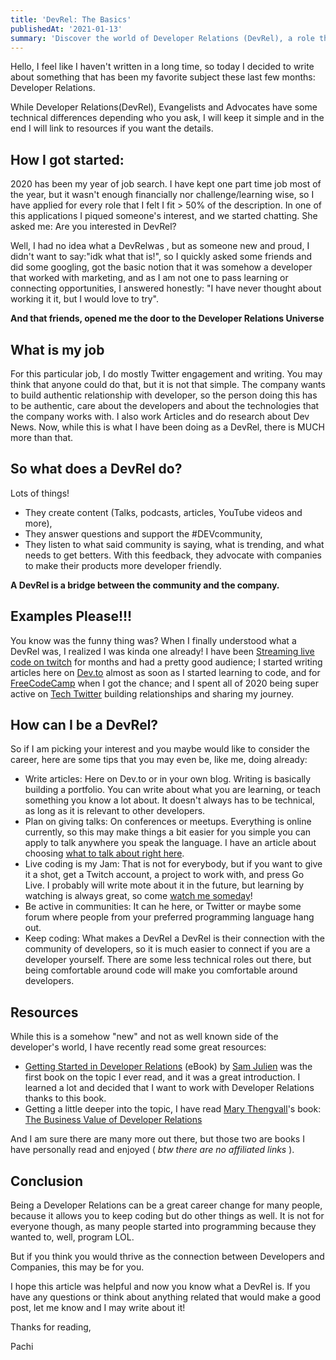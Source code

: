 ```yaml
---
title: 'DevRel: The Basics'
publishedAt: '2021-01-13'
summary: 'Discover the world of Developer Relations (DevRel), a role that bridges developers and companies. Learn how DevRel professionals create content, engage with the community, and advocate for better developer experiences.'
---
```


Hello,
I feel like I haven't written in a long time, so today I decided to write about something that has been my favorite subject these last few months: Developer Relations.

While Developer Relations(DevRel), Evangelists and Advocates have some technical differences depending who you ask, I will keep it simple and in the end I will link to resources if you want the details.

## How I got started:
2020 has been my year of job search. I have  kept one part time job most of the year, but it wasn't enough financially nor challenge/learning wise, so I have applied for every role that I felt I fit > 50%  of the description.
In one of this applications I piqued someone's interest, and we started chatting. She asked me: Are you interested in DevRel?

Well, I had no idea what a DevRelwas , but as someone new and proud, I didn't want to say:"idk what that is!", so I quickly asked some friends and did some googling, got the basic notion that it was somehow a developer that worked with marketing, and as I am not one to pass learning or connecting opportunities, I answered honestly: "I have never thought about working it it, but I would love to try".

**And that friends, opened me the door to the Developer Relations Universe**

## What is my job
For this particular job, I do mostly Twitter engagement and writing. You may think that anyone could do that, but it is not that simple.
The company wants to build authentic relationship with developer, so the person doing this has to be authentic, care about the developers and about the technologies that the company works with.
I also work Articles and do research about Dev News.
Now, while this is what I have been doing as a DevRel, there is MUCH more than that.

## So what does a DevRel do?
Lots of things!
- They create content (Talks, podcasts, articles, YouTube videos and more),
- They answer questions and support the #DEVcommunity,
- They listen to what said community is saying, what is trending, and what needs to get betters. With this feedback, they advocate with companies to make their products more developer friendly.

**A DevRel is a bridge between the community and the company.** 

## Examples Please!!!
You know was the funny thing was? When I finally understood what a DevRel was, I realized I was kinda one already! 
I have been [Streaming live code on twitch](https://www.twitch.tv/pachicodes) for months and had a pretty good audience; I started writing articles here on [Dev.to](https://dev.to/pachicodes) almost as soon as I started learning to code, and for [FreeCodeCamp](https://www.freecodecamp.org/news/the-secret-to-perseverance-and-success/) when I got the chance; 
and I spent all of 2020 being super active on [Tech Twitter](https://twitter.com/pachicodes) building relationships and sharing my journey.

## How can I be a DevRel?
So if I am picking your interest and you maybe would like to consider the career, here are some tips that you may even be, like me, doing already:

- Write articles: Here on Dev.to or in your own blog. Writing is basically building a portfolio. You can write about what you are learning, or teach something you know a lot about. It doesn't always has to be technical, as long as it is relevant to other developers.
- Plan on giving talks: On conferences or meetups. Everything is online currently, so this may make things a bit easier for you simple you can apply to talk anywhere you speak the language. I have an article about choosing [what to talk about right here](https://dev.to/pachicodes/how-to-choose-a-topic-for-your-talk-and-or-workshop-3d25). 
- Live coding is my Jam: That is not for everybody, but if you want to give it a shot, get a Twitch account, a project to work with, and press Go Live. I probably will write mote about it in the future, but learning by watching is always great, so come [watch me someday](https://www.twitch.tv/pachicodes)!
- Be active in communities: It can he here, or Twitter or maybe some forum where people from your preferred programming language hang out.
- Keep coding: What makes a DevRel a DevRel is their connection with the community of developers, so it is much easier to connect if you are a developer yourself. There are some less technical roles out there, but being comfortable around code will make you comfortable around developers.


## Resources
While this is a somehow "new" and not as well known side of the developer's world, I have recently read some great resources:
- [Getting Started in Developer Relations](https://learn.samjulien.com/getting-started-in-developer-relations) (eBook) by [Sam Julien](https://twitter.com/samjulien) was the first book on the topic I ever read, and it was a great introduction. I learned a lot and decided that I want to work with Developer Relations thanks to this book.
- Getting a little deeper into the topic, I have read [Mary Thengvall](https://twitter.com/mary_grace)'s book: [The Business Value of Developer Relations](https://www.persea-consulting.com/book)

And I am sure there are many more out there, but those two are books I have personally read and enjoyed ( *btw there are no affiliated links* ).

## Conclusion
Being a Developer Relations can be a great career change for many people, because it allows you to keep coding but do other things as well. It is not for everyone though, as many people started into programming because they wanted to, well, program LOL. 

But if you think you would thrive as the connection between Developers and Companies, this may be for you.

I hope this article was helpful and now you know what a DevRel is. If you have any questions or think about anything related that would make a good post, let me know and I may write about it!


Thanks for reading,



Pachi
